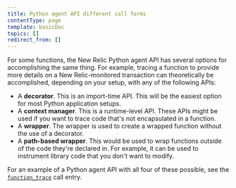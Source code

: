 ```yaml
---
title: Python agent API different call forms
contentType: page
template: basicDoc
topics: []
redirect_from: []
---
```


For some functions, the New Relic Python agent API has several options for accomplishing the same thing. For example, tracing a function to provide more details on a New Relic-monitored transaction can theoretically be accomplished, depending on your setup, with any of the following APIs:

* A **decorator**. This is an import-time API. This will be the easiest option for most Python application setups.
* A **context manager**. This is a runtime-level API. These APIs might be used if you want to trace code that's not encapsulated in a function.
* A **wrapper**. The wrapper is used to create a wrapped function without the use of a decorator.
* A **path-based wrapper**. This would be used to wrap functions outside of the code they're declared in. For example, it can be used to instrument library code that you don't want to modify.

For an example of a Python agent API with all four of these possible, see the [`function_trace`](/docs/agents/python-agent/python-agent-api/function_trace) call entry.
